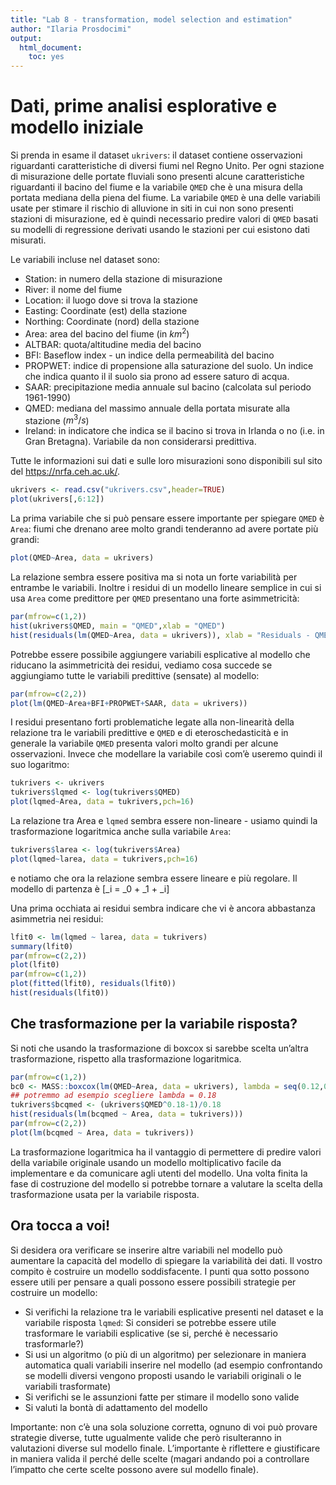 ```yaml
---
title: "Lab 8 - transformation, model selection and estimation"
author: "Ilaria Prosdocimi"
output: 
  html_document: 
    toc: yes
---
```


# Dati, prime analisi esplorative e modello iniziale 

Si prenda in esame il dataset `ukrivers`: il dataset contiene osservazioni riguardanti caratteristiche di diversi fiumi nel Regno Unito. Per ogni stazione di misurazione delle portate fluviali sono presenti alcune caratteristiche riguardanti il bacino del fiume e la variabile `QMED` che è una misura della portata mediana della piena del fiume. La variabile `QMED` è una delle variabili usate per stimare il rischio di alluvione in siti in cui non sono presenti stazioni di misurazione, ed è quindi necessario predire valori di `QMED` basati su modelli di regressione derivati usando le stazioni per cui esistono dati misurati. 

Le variabili incluse nel dataset sono:  

* Station: in numero della stazione di misurazione 
* River: il nome del fiume 
* Location: il luogo dove si trova la stazione 
* Easting: Coordinate (est) della stazione
* Northing: Coordinate (nord) della stazione
* Area: area del bacino del fiume (in $km^2$)
* ALTBAR: quota/altitudine media del bacino  
* BFI: Baseflow index - un indice della permeabilità del bacino 
* PROPWET: indice di propensione alla saturazione del suolo. Un indice che indica quanto il il suolo sia prono ad essere saturo di acqua.  
* SAAR: precipitazione media annuale sul bacino (calcolata sul periodo 1961-1990)
* QMED: mediana del massimo annuale della portata misurate alla stazione ($m^3/s$)
* Ireland: in indicatore che indica se il bacino si trova in Irlanda o no (i.e. in Gran Bretagna). Variabile da non considerarsi predittiva. 


Tutte le informazioni sui dati e sulle loro misurazioni sono disponibili sul sito del  [https://nrfa.ceh.ac.uk/](National River Flow Archive). 

```r
ukrivers <- read.csv("ukrivers.csv",header=TRUE)
plot(ukrivers[,6:12])
```

La prima variabile che si può pensare essere importante per spiegare `QMED` è `Area`: fiumi che drenano aree molto grandi tenderanno ad avere portate più grandi: 

```r
plot(QMED~Area, data = ukrivers)
```

La relazione sembra essere positiva ma si nota un forte variabilità per entrambe le variabili. Inoltre i residui di un modello lineare semplice in cui si usa `Area` come predittore per `QMED` presentano una forte asimmetricità:  

```r
par(mfrow=c(1,2))
hist(ukrivers$QMED, main = "QMED",xlab = "QMED")
hist(residuals(lm(QMED~Area, data = ukrivers)), xlab = "Residuals - QMED~Area", main = "Residuals - QMED~Area")
```

Potrebbe essere possibile aggiungere variabili esplicative al modello che riducano la asimmetricità dei residui, vediamo cosa succede se aggiungiamo tutte le variabili predittive (sensate) al modello: 

```r
par(mfrow=c(2,2))
plot(lm(QMED~Area+BFI+PROPWET+SAAR, data = ukrivers))
```

I residui presentano forti problematiche legate alla non-linearità della relazione tra le variabili predittive e `QMED` e di eteroschedasticità e in generale la variabile `QMED` presenta valori molto grandi per alcune osservazioni. Invece che modellare la variabile così com'è useremo quindi il suo logaritmo:

```r
tukrivers <- ukrivers
tukrivers$lqmed <- log(tukrivers$QMED)
plot(lqmed~Area, data = tukrivers,pch=16)
```

La relazione tra Area e `lqmed` sembra essere non-lineare - usiamo quindi la trasformazione logaritmica anche sulla variabile `Area`: 

```r
tukrivers$larea <- log(tukrivers$Area)
plot(lqmed~larea, data = tukrivers,pch=16)
```

e notiamo che ora la relazione sembra essere lineare e più regolare. Il modello di partenza è 
\[\text{lqmed}_i = \beta_0 + \beta_1 \text{larea} + \epsilon_i\]

Una prima occhiata ai residui sembra indicare che vi è ancora abbastanza asimmetria nei residui: 

```r
lfit0 <- lm(lqmed ~ larea, data = tukrivers)
summary(lfit0)
par(mfrow=c(2,2))
plot(lfit0)
par(mfrow=c(1,2))
plot(fitted(lfit0), residuals(lfit0))
hist(residuals(lfit0))
```

## Che trasformazione per la variabile risposta? 

Si noti che usando la trasformazione di boxcox si sarebbe scelta un'altra trasformazione, rispetto alla trasformazione logaritmica. 

```r
par(mfrow=c(1,2))
bc0 <- MASS::boxcox(lm(QMED~Area, data = ukrivers), lambda = seq(0.12,0.25,by=0.025))
## potremmo ad esempio scegliere lambda = 0.18
tukrivers$bcqmed <- (ukrivers$QMED^0.18-1)/0.18
hist(residuals(lm(bcqmed ~ Area, data = tukrivers)))
par(mfrow=c(2,2))
plot(lm(bcqmed ~ Area, data = tukrivers))
```

La trasformazione logaritmica ha il vantaggio di permettere di predire valori della variabile originale usando un modello moltiplicativo facile da implementare e da comunicare agli utenti del modello. Una volta finita la fase di costruzione del modello si potrebbe tornare a valutare la scelta della trasformazione usata per la variabile risposta. 

## Ora tocca a voi! 

Si desidera ora verificare se inserire altre variabili nel modello può aumentare la capacità del modello di spiegare la variabilità dei dati. Il vostro compito è costruire un modello soddisfacente. I punti qua sotto possono essere utili per pensare a quali possono essere possibili strategie per costruire un modello:  

* Si verifichi la relazione tra le variabili esplicative presenti nel dataset e la variabile risposta `lqmed`: Si consideri se potrebbe essere utile trasformare le variabili esplicative (se si, perché è necessario trasformarle?) 
* Si usi un algoritmo (o più di un algoritmo) per selezionare in maniera automatica quali variabili inserire nel modello (ad esempio confrontando se modelli diversi vengono proposti usando le variabili originali o le variabili trasformate)
* Si verifichi se le assunzioni fatte per stimare il modello sono valide
* Si valuti la bontà di adattamento del modello


Importante: non c'è una sola soluzione corretta, ognuno di voi può provare strategie diverse, tutte ugualmente valide che però risulteranno in valutazioni diverse sul modello finale. L'importante è riflettere e giustificare in maniera valida il perché delle scelte (magari andando poi a controllare l'impatto che certe scelte possono avere sul modello finale). 
